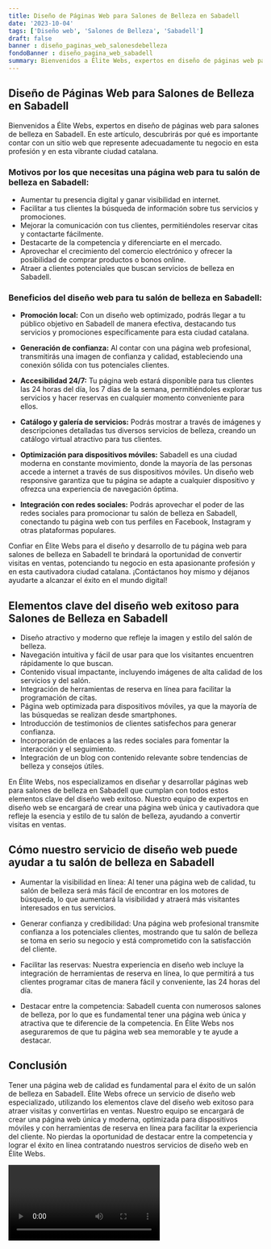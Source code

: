 ```yaml
---
title: Diseño de Páginas Web para Salones de Belleza en Sabadell
date: '2023-10-04'
tags: ['Diseño web', 'Salones de Belleza', 'Sabadell']
draft: false
banner : diseño_paginas_web_salonesdebelleza
fondoBanner : diseño_pagina_web_sabadell
summary: Bienvenidos a Élite Webs, expertos en diseño de páginas web para salones de belleza en Sabadell. En este artículo, descubrirás por qué es importante contar con un sitio web que represente adecuadamente tu negocio en esta profesión y en esta vibrante ciudad catalana.
---
```


## Diseño de Páginas Web para Salones de Belleza en Sabadell

Bienvenidos a Élite Webs, expertos en diseño de páginas web para salones de belleza en Sabadell. En este artículo, descubrirás por qué es importante contar con un sitio web que represente adecuadamente tu negocio en esta profesión y en esta vibrante ciudad catalana.

### Motivos por los que necesitas una página web para tu salón de belleza en Sabadell:

- Aumentar tu presencia digital y ganar visibilidad en internet.
- Facilitar a tus clientes la búsqueda de información sobre tus servicios y promociones.
- Mejorar la comunicación con tus clientes, permitiéndoles reservar citas y contactarte fácilmente.
- Destacarte de la competencia y diferenciarte en el mercado.
- Aprovechar el crecimiento del comercio electrónico y ofrecer la posibilidad de comprar productos o bonos online.
- Atraer a clientes potenciales que buscan servicios de belleza en Sabadell.

### Beneficios del diseño web para tu salón de belleza en Sabadell:

- **Promoción local:** Con un diseño web optimizado, podrás llegar a tu público objetivo en Sabadell de manera efectiva, destacando tus servicios y promociones específicamente para esta ciudad catalana.

- **Generación de confianza:** Al contar con una página web profesional, transmitirás una imagen de confianza y calidad, estableciendo una conexión sólida con tus potenciales clientes.

- **Accesibilidad 24/7:** Tu página web estará disponible para tus clientes las 24 horas del día, los 7 días de la semana, permitiéndoles explorar tus servicios y hacer reservas en cualquier momento conveniente para ellos.

- **Catálogo y galería de servicios:** Podrás mostrar a través de imágenes y descripciones detalladas tus diversos servicios de belleza, creando un catálogo virtual atractivo para tus clientes.

- **Optimización para dispositivos móviles:** Sabadell es una ciudad moderna en constante movimiento, donde la mayoría de las personas accede a internet a través de sus dispositivos móviles. Un diseño web responsive garantiza que tu página se adapte a cualquier dispositivo y ofrezca una experiencia de navegación óptima.

- **Integración con redes sociales:** Podrás aprovechar el poder de las redes sociales para promocionar tu salón de belleza en Sabadell, conectando tu página web con tus perfiles en Facebook, Instagram y otras plataformas populares.

Confiar en Élite Webs para el diseño y desarrollo de tu página web para salones de belleza en Sabadell te brindará la oportunidad de convertir visitas en ventas, potenciando tu negocio en esta apasionante profesión y en esta cautivadora ciudad catalana. ¡Contáctanos hoy mismo y déjanos ayudarte a alcanzar el éxito en el mundo digital!

<GifSeo />

<Cta />

## Elementos clave del diseño web exitoso para Salones de Belleza en Sabadell

- Diseño atractivo y moderno que refleje la imagen y estilo del salón de belleza.
- Navegación intuitiva y fácil de usar para que los visitantes encuentren rápidamente lo que buscan.
- Contenido visual impactante, incluyendo imágenes de alta calidad de los servicios y del salón.
- Integración de herramientas de reserva en línea para facilitar la programación de citas.
- Página web optimizada para dispositivos móviles, ya que la mayoría de las búsquedas se realizan desde smartphones.
- Introducción de testimonios de clientes satisfechos para generar confianza.
- Incorporación de enlaces a las redes sociales para fomentar la interacción y el seguimiento.
- Integración de un blog con contenido relevante sobre tendencias de belleza y consejos útiles.

En Élite Webs, nos especializamos en diseñar y desarrollar páginas web para salones de belleza en Sabadell que cumplan con todos estos elementos clave del diseño web exitoso. Nuestro equipo de expertos en diseño web se encargará de crear una página web única y cautivadora que refleje la esencia y estilo de tu salón de belleza, ayudando a convertir visitas en ventas.

## Cómo nuestro servicio de diseño web puede ayudar a tu salón de belleza en Sabadell

- Aumentar la visibilidad en línea: Al tener una página web de calidad, tu salón de belleza será más fácil de encontrar en los motores de búsqueda, lo que aumentará la visibilidad y atraerá más visitantes interesados en tus servicios.

- Generar confianza y credibilidad: Una página web profesional transmite confianza a los potenciales clientes, mostrando que tu salón de belleza se toma en serio su negocio y está comprometido con la satisfacción del cliente.

- Facilitar las reservas: Nuestra experiencia en diseño web incluye la integración de herramientas de reserva en línea, lo que permitirá a tus clientes programar citas de manera fácil y conveniente, las 24 horas del día.

- Destacar entre la competencia: Sabadell cuenta con numerosos salones de belleza, por lo que es fundamental tener una página web única y atractiva que te diferencie de la competencia. En Élite Webs nos aseguraremos de que tu página web sea memorable y te ayude a destacar.

## Conclusión

Tener una página web de calidad es fundamental para el éxito de un salón de belleza en Sabadell. Élite Webs ofrece un servicio de diseño web especializado, utilizando los elementos clave del diseño web exitoso para atraer visitas y convertirlas en ventas. Nuestro equipo se encargará de crear una página web única y moderna, optimizada para dispositivos móviles y con herramientas de reserva en línea para facilitar la experiencia del cliente. No pierdas la oportunidad de destacar entre la competencia y lograr el éxito en línea contratando nuestros servicios de diseño web en Élite Webs.

<Video />

<CtaBot job='Salones de Belleza' city='Sabadell'/>

<Gmaps query='Sabadell+españa+maps' />